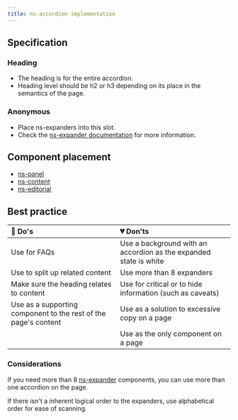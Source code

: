 ```yaml
---
title: ns-accordion implementation
---
```



## Specification

<Specification name="ns-accordion"/>

### Heading

- The heading is for the entire accordion.
- Heading level should be h2 or h3 depending on its place in the semantics of the page.

### Anonymous

- Place ns-expanders into this slot.
- Check the [ns-expander documentation](/components/ns-expander) for more information.

## Component placement

- [ns-panel](#!)
- [ns-content](#!)
- [ns-editorial](#!)

## Best practice

| 💚 Do's | 💔 Don'ts |
| :---  | :---  |
| Use for FAQs | Use a background with an accordion as the expanded state is white |
| Use to split up related content | Use more than 8 expanders |
| Make sure the heading relates to content | Use for critical or to hide information (such as caveats) |
| Use as a supporting component to the rest of the page's content | Use as a solution to excessive copy on a page |
|  | Use as the only component on a page |

### Considerations

If you need more than 8 [ns-expander](/components/ns-expander) components, you can use more than one accordion on the page.

If there isn't a inherent logical order to the expanders, use alphabetical order for ease of scanning.
